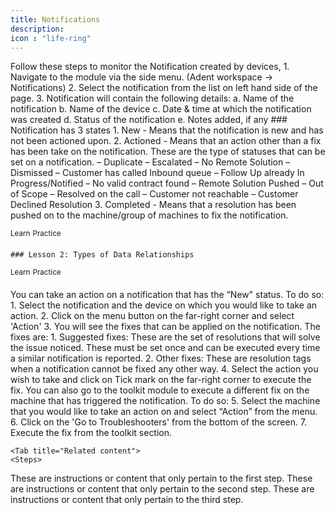 ---
title: Notifications
description: 
icon : "life-ring" 
---

<Tabs>
  <Tab title="Notifications">
Follow these steps to monitor the Notification created by devices,
1. Navigate to the module via the side menu. (Adent workspace -> Notifications)
2. Select the notification from the list on left hand side of the page.
3. Notification will contain the following details:
    a. Name of the notification
    b. Name of the device 
    c. Date & time at which the notification was created
    d. Status of the notification
    e. Notes added, if any
  </Tab>
  <Tab title="Notification states">
    ### Notification has 3 states
1. New - Means that the notification is new and has not been actioned upon.
2. Actioned - Means that an action other than a fix has been take on the notification. These are the 
type of statuses that can be set on a notification.
– Duplicate
– Escalated
– No Remote Solution
– Dismissed
– Customer has called Inbound queue
– Follow Up already In Progress/Notified
– No valid contract found
– Remote Solution Pushed
– Out of Scope
– Resolved on the call
– Customer not reachable
– Customer Declined Resolution
3. Completed - Means that a resolution has been pushed on to the machine/group of machines to 
fix the notification.

   <sup>Learn</sup> 
    <sup>Practice</sup> 
    
    ### Lesson 2: Types of Data Relationships
   <sup>Learn</sup> 
    <sup>Practice</sup> 

  </Tab>

  <Tab title="Notification Resolution">
   You can take an action on a notification that has the “New" status. To do so:
1. Select the notification and the device on which you would like to take an action.
2. Click on the menu button on the far-right corner and select 'Action'
3. You will see the fixes that can be applied on the notification. The fixes are:
1. Suggested fixes: These are the set of resolutions that will solve the issue noticed. These 
must be set once and can be executed every time a similar notification is reported.
2. Other fixes: These are resolution tags when a notification cannot be fixed any other way.
4. Select the action you wish to take and click on Tick mark on the far-right corner to execute the
fix.
You can also go to the toolkit module to execute a different fix on the machine that has triggered the 
notification. To do so:
5. Select the machine that you would like to take an action on and select “Action” from the menu.
6. Click on the 'Go to Troubleshooters' from the bottom of the screen.
7. Execute the fix from the toolkit section.
  </Tab>

    <Tab title="Related content">
    <Steps>
  <Step title="First content">
    These are instructions or content that only pertain to the first step.
  </Step>
  <Step title="Second Step">
    These are instructions or content that only pertain to the second step.
  </Step>
  <Step title="Third Step">
    These are instructions or content that only pertain to the third step.
  </Step>
</Steps>
  </Tab>
</Tabs>